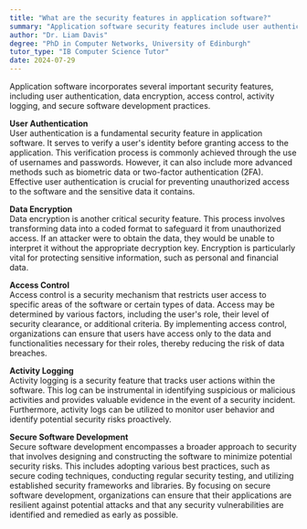 ```yaml
---
title: "What are the security features in application software?"
summary: "Application software security features include user authentication, data encryption, access control, activity logging, and secure software development."
author: "Dr. Liam Davis"
degree: "PhD in Computer Networks, University of Edinburgh"
tutor_type: "IB Computer Science Tutor"
date: 2024-07-29
---
```


Application software incorporates several important security features, including user authentication, data encryption, access control, activity logging, and secure software development practices.

**User Authentication**  
User authentication is a fundamental security feature in application software. It serves to verify a user's identity before granting access to the application. This verification process is commonly achieved through the use of usernames and passwords. However, it can also include more advanced methods such as biometric data or two-factor authentication (2FA). Effective user authentication is crucial for preventing unauthorized access to the software and the sensitive data it contains.

**Data Encryption**  
Data encryption is another critical security feature. This process involves transforming data into a coded format to safeguard it from unauthorized access. If an attacker were to obtain the data, they would be unable to interpret it without the appropriate decryption key. Encryption is particularly vital for protecting sensitive information, such as personal and financial data.

**Access Control**  
Access control is a security mechanism that restricts user access to specific areas of the software or certain types of data. Access may be determined by various factors, including the user's role, their level of security clearance, or additional criteria. By implementing access control, organizations can ensure that users have access only to the data and functionalities necessary for their roles, thereby reducing the risk of data breaches.

**Activity Logging**  
Activity logging is a security feature that tracks user actions within the software. This log can be instrumental in identifying suspicious or malicious activities and provides valuable evidence in the event of a security incident. Furthermore, activity logs can be utilized to monitor user behavior and identify potential security risks proactively.

**Secure Software Development**  
Secure software development encompasses a broader approach to security that involves designing and constructing the software to minimize potential security risks. This includes adopting various best practices, such as secure coding techniques, conducting regular security testing, and utilizing established security frameworks and libraries. By focusing on secure software development, organizations can ensure that their applications are resilient against potential attacks and that any security vulnerabilities are identified and remedied as early as possible.
    